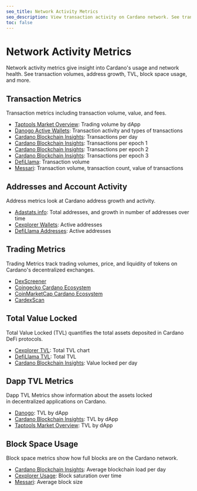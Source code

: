 ```yaml
---
seo_title: Network Activity Metrics
seo_description: View transaction activity on Cardano network. See transaction volume, addresses, TVL, and block space. Explore real-time metrics and long-term trends.
toc: false
---
```


# Network Activity Metrics

Network activity metrics give insight into Cardano's usage and network health. See transaction volumes, address growth, TVL, block space usage, and more. 

## Transaction Metrics

Transaction metrics including transaction volume, value, and fees. 

- [Taptools Market Overview](https://www.taptools.io/market-overview): Trading volume by dApp
- [Danogo Active Wallets](https://danogo.io/active-wallet-report): Transaction activity and types of transactions
- [Cardano Blockchain Insights](https://lookerstudio.google.com/s/r-x_IbY41mY): Transactions per day
- [Cardano Blockchain Insights](https://lookerstudio.google.com/s/i1ovIilH5gY): Transactions per epoch 1
- [Cardano Blockchain Insights](https://lookerstudio.google.com/s/pw0_jGTWlcs): Transactions per epoch 2
- [Cardano Blockchain Insights](https://lookerstudio.google.com/s/l-enmJx8O8c): Transactions per epoch 3
- [DefiLlama](https://defillama.com/chain/Cardano?currency=USD&volume=true&tvl=false): Transaction volume
- [Messari](https://messari.io/project/cardano/charts/network-activity/transactions): Transaction volume, transaction count, value of transactions

## Addresses and Account Activity

Address metrics look at Cardano address growth and activity.

- [Adastats.info](https://adastats.info/addresses): Total addresses, and growth in number of addresses over time
- [Cexplorer Wallets](https://cexplorer.io/wallets): Active addresses
- [DefiLlama Addresses](https://defillama.com/chain/Cardano?addresses=true&tvl=false): Active addresses

## Trading Metrics

Trading Metrics track trading volumes, price, and liquidity of tokens on Cardano's decentralized exchanges.

- [DexScreener](https://dexscreener.com/cardano)
- [Coingecko Cardano Ecosystem](https://www.coingecko.com/en/categories/cardano-ecosystem)
- [CoinMarketCap Cardano Ecosystem](https://coinmarketcap.com/view/cardano-ecosystem/)
- [CardexScan](https://cardexscan.com/global-trades)

## Total Value Locked 

Total Value Locked (TVL) quantifies the total assets deposited in Cardano DeFi protocols.

- [Cexplorer TVL](https://cexplorer.io/defi/tvl): Total TVL chart
- [DefiLlama TVL](https://defillama.com/chain/Cardano?currency=USD&tvl=tvl): Total TVL 
- [Cardano Blockchain Insights](https://lookerstudio.google.com/s/kpmEIAO1Qiw): Value locked per day

## Dapp TVL Metrics 

Dapp TVL Metrics show information about the assets locked in decentralized applications on Cardano.

- [Danogo](https://danogo.io/tvl-report): TVL by dApp
- [Cardano Blockchain Insights](https://lookerstudio.google.com/s/kpmEIAO1Qiw): TVL by dApp
- [Taptools Market Overview](https://www.taptools.io/market-overview): TVL by dApp 

## Block Space Usage

Block space metrics show how full blocks are on the Cardano network.  

- [Cardano Blockchain Insights](https://lookerstudio.google.com/s/sVOfkq0gl1o): Average blockchain load per day 
- [Cexplorer Usage](https://cexplorer.io/usage): Block saturation over time
- [Messari](https://messari.io/project/cardano/charts/network-activity/blocks): Average block size